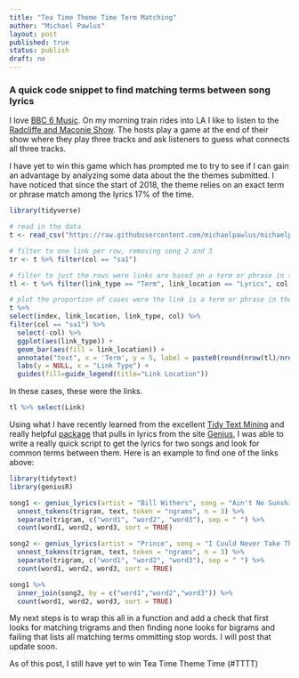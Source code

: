 ```yaml
---
title: "Tea Time Theme Time Term Matching"
author: "Michael Pawlus"
layout: post
published: true
status: publish
draft: no
---
```


### A quick code snippet to find matching terms between song lyrics

I love [BBC 6 Music](https://www.bbc.co.uk/6music). On my morning train rides into LA I like to listen to the [Radcliffe and Maconie Show](http://www.bbc.co.uk/programmes/b0100rp6). The hosts play a game at the end of their show where they play three tracks and ask listeners to guess what connects all three tracks.

I have yet to win this game which has prompted me to try to see if I can gain an advantage by analyzing some data about the the themes submitted. I have noticed that since the start of 2018, the theme relies on an exact term or phrase match among the lyrics 17% of the time.

```r
library(tidyverse)

# read in the data
t <- read_csv("https://raw.githubusercontent.com/michaelpawlus/michaelpawlus.github.io/master/images/tttt1.csv")

# filter to one link per row, removing song 2 and 3
tr <- t %>% filter(col == "sa1")

# filter to just the rows were links are based on a term or phrase in the lyrics
tl <- t %>% filter(link_type == "Term", link_location == "Lyrics", col == "sa1")

# plot the proportion of cases were the link is a term or phrase in the lyrics
t %>%
select(index, link_location, link_type, col) %>%
filter(col == "sa1") %>%
  select(-col) %>%
  ggplot(aes(link_type)) + 
  geom_bar(aes(fill = link_location)) + 
  annotate("text", x = 'Term', y = 5, label = paste0(round(nrow(tl)/nrow(tr),2)*100,"%"), fontface = 2, size = 6) +
  labs(y = NULL, x = "Link Type") + 
  guides(fill=guide_legend(title="Link Location"))
```

In these cases, these were the links.

```r
tl %>% select(Link)
```

Using what I have recently learned from the excellent [Tidy Text Mining](https://www.tidytextmining.com/)  and really helpful [package](https://github.com/JosiahParry/geniusR) that pulls in lyrics from the site [Genius](https://genius.com/), I was able to write a really quick script to get the lyrics for two songs and look for common terms between them. Here is an example to find one of the links above:

```r
library(tidytext)
library(geniusR)

song1 <- genius_lyrics(artist = "Bill Withers", song = "Ain't No Sunshine") %>%
  unnest_tokens(trigram, text, token = "ngrams", n = 3) %>%
  separate(trigram, c("word1", "word2", "word3"), sep = " ") %>%
  count(word1, word2, word3, sort = TRUE)

song2 <- genius_lyrics(artist = "Prince", song = "I Could Never Take The Place of Your Man") %>%
  unnest_tokens(trigram, text, token = "ngrams", n = 3) %>%
  separate(trigram, c("word1", "word2", "word3"), sep = " ") %>%
  count(word1, word2, word3, sort = TRUE)

song1 %>%
  inner_join(song2, by = c("word1","word2","word3")) %>%
  count(word1, word2, word3, sort = TRUE)
```

My next steps is to wrap this all in a function and add a check that first looks for matching trigrams and then finding none looks for bigrams and failing that lists all matching terms ommitting stop words. I will post that update soon.

As of this post, I still have yet to win Tea Time Theme Time (#TTTT)